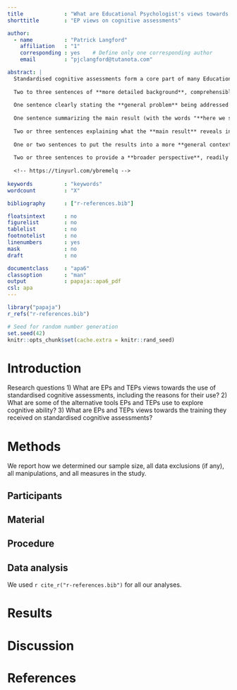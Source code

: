 ```yaml
---
title             : "What are Educational Psychologist's views towards standardised cognitive assessments?"
shorttitle        : "EP views on cognitive assessments"

author: 
  - name          : "Patrick Langford"
    affiliation   : "1"
    corresponding : yes    # Define only one corresponding author
    email         : "pjclangford@tutanota.com"

abstract: |
  Standardised cognitive assessments form a core part of many Educational Psychologist’s (EPs) work. However, these tools are controversial and there are many questions around their use. These questions range from questions around how many EPs use standardised cognitive assessments and their views of them to what alternatives they use. There is also a lack of data on EPs views towards the training they received on standardised cognitive assessments.
  
  Two to three sentences of **more detailed background**, comprehensible  to scientists in related disciplines.
  
  One sentence clearly stating the **general problem** being addressed by  this particular study.
  
  One sentence summarizing the main result (with the words "**here we show**" or their equivalent).
  
  Two or three sentences explaining what the **main result** reveals in direct comparison to what was thought to be the case previously, or how the  main result adds to previous knowledge.
  
  One or two sentences to put the results into a more **general context**.
  
  Two or three sentences to provide a **broader perspective**, readily comprehensible to a scientist in any discipline.
  
  <!-- https://tinyurl.com/ybremelq -->
  
keywords          : "keywords"
wordcount         : "X"

bibliography      : ["r-references.bib"]

floatsintext      : no
figurelist        : no
tablelist         : no
footnotelist      : no
linenumbers       : yes
mask              : no
draft             : no

documentclass     : "apa6"
classoption       : "man"
output            : papaja::apa6_pdf
csl: apa
---
```


```r
library("papaja")
r_refs("r-references.bib")
```

```r
# Seed for random number generation
set.seed(42)
knitr::opts_chunk$set(cache.extra = knitr::rand_seed)
```

# Introduction

Research questions
1) What are EPs and TEPs views towards the use of standardised cognitive assessments, including the reasons for their use?
2) What are some of the alternative tools EPs and TEPs use to explore cognitive ability?
3) What are EPs and TEPs views towards the training they received on standardised cognitive assessments?

# Methods
We report how we determined our sample size, all data exclusions (if any), all manipulations, and all measures in the study. <!-- 21-word solution (Simmons, Nelson & Simonsohn, 2012; retrieved from http://ssrn.com/abstract=2160588) -->

## Participants

## Material

## Procedure

## Data analysis
We used `r cite_r("r-references.bib")` for all our analyses.


# Results

# Discussion


\newpage

# References

\begingroup
\setlength{\parindent}{-0.5in}
\setlength{\leftskip}{0.5in}

<div id="refs" custom-style="Bibliography"></div>
\endgroup
